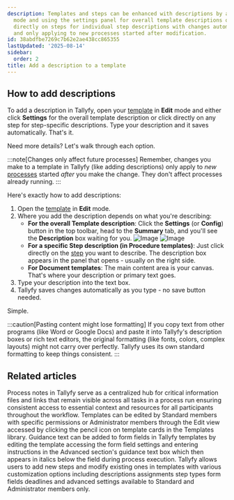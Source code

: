 ```yaml
---
description: Templates and steps can be enhanced with descriptions by accessing edit
  mode and using the settings panel for overall template descriptions or clicking
  directly on steps for individual step descriptions with changes automatically saving
  and only applying to new processes started after modification.
id: 38abdfbe7269c7b62e2ae438cc865355
lastUpdated: '2025-08-14'
sidebar:
  order: 2
title: Add a description to a template
---
```


## How to add descriptions

To add a description in Tallyfy, open your [template](/products/pro/documenting/templates/) in **Edit** mode and either click **Settings** for the overall template description or click directly on any step for step-specific descriptions. Type your description and it saves automatically. That's it.

Need more details? Let's walk through each option.

:::note[Changes only affect future processes]
Remember, changes you make to a template in Tallyfy (like adding descriptions) only apply to *new* [processes](/products/pro/tracking-and-tasks/processes/) started *after* you make the change. They don't affect processes already running.
:::

Here's exactly how to add descriptions:

1.  Open the [template](/products/pro/documenting/templates/) in **Edit** mode.
2.  Where you add the description depends on what you're describing:
    *   **For the overall Template description**: Click the **Settings** (or **Config**) button in the top toolbar, head to the **Summary** tab, and you'll see the **Description** box waiting for you.
        ![Image](https://screenshots.tallyfy.com/tallyfy%2Fpro%2Fdesktop-light-click-config-template.png)
        ![Image](https://screenshots.tallyfy.com/tallyfy%2Fpro%2Fdesktop-light-description-template.png)
    *   **For a specific Step description (in Procedure templates)**: Just click directly on the [step](/products/pro/tracking-and-tasks/tasks/) you want to describe. The description box appears in the panel that opens - usually on the right side.
    *   **For Document templates**: The main content area is your canvas. That's where your description or primary text goes.
3.  Type your description into the text box.
4.  Tallyfy saves changes automatically as you type - no save button needed.

Simple.

:::caution[Pasting content might lose formatting]
If you copy text from other programs (like Word or Google Docs) and paste it into Tallyfy's description boxes or rich text editors, the original formatting (like fonts, colors, complex layouts) might not carry over perfectly. Tallyfy uses its own standard formatting to keep things consistent.
:::


## Related articles
<CardGrid>
<LinkTitleCard header="<b>Edit Processes > Add process notes</b>" href="/products/pro/tracking-and-tasks/processes/edit-processes/how-to-add-process-notes/" > Process notes in Tallyfy serve as a centralized hub for critical information files and links that remain visible across all tasks in a process run ensuring consistent access to essential context and resources for all participants throughout the workflow. </LinkTitleCard>
<LinkTitleCard header="<b>Templates > Edit a template</b>" href="/products/pro/documenting/templates/edit-templates/" > Templates can be edited by Standard members with specific permissions or Administrator members through the Edit view accessed by clicking the pencil icon on template cards in the Templates library. </LinkTitleCard>
<LinkTitleCard header="<b>Edit Templates > Add guidance text to a step</b>" href="/products/pro/documenting/templates/edit-templates/how-to-add-guidance-text-to-template-steps/" > Guidance text can be added to form fields in Tallyfy templates by editing the template accessing the form field settings and entering instructions in the Advanced section's guidance text box which then appears in italics below the field during process execution. </LinkTitleCard>
<LinkTitleCard header="<b>Edit Templates > Edit steps</b>" href="/products/pro/documenting/templates/edit-templates/edit-steps/" > Tallyfy allows users to add new steps and modify existing ones in templates with various customization options including descriptions assignments step types form fields deadlines and advanced settings available to Standard and Administrator members only. </LinkTitleCard>
</CardGrid>